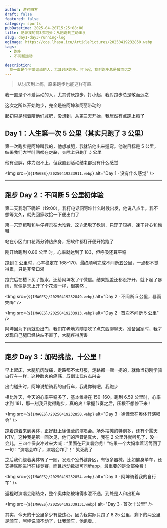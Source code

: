 ```yaml
---
author: 游钓四方
draft: false
featured: false
category: sports
pubDatetime: 2025-04-20T15:25+08:00
title: 记录我的前3次跑步：从陪跑到主动出发
slug: day1-day3-running-log
ogImage: https://cos.lhasa.icu/ArticlePictures/20250419232850.webp
tags:
  - 跑步
  - 不间断运动

description:
  我一直是个不爱运动的人，尤其讨厌跑步。打小起，我对跑步总是敬而远之
---
```



> 从讨厌到上瘾，原来跑步也能这样有趣.

我一直是个不爱运动的人，尤其讨厌跑步。打小起，我对跑步总是敬而远之

这次之所以开始跑步，完全是被阿坤和阿丽带动的

起初只是想着陪他们减肥，没想到，从第三天开始，我居然有点跑上瘾了

## Day 1：人生第一次 5 公里（其实只跑了 3 公里）

第一次跑步是阿坤叫我的，他想减肥，我就陪他出来遛弯。他说目标是 5 公里，结果我们大半时间都在走路，实际上只跑了 3 公里

他有点胖，体力跟不上，但我直到活动结束都没有什么感觉

<Img src={`${IMAGES}/20250419233911.webp`} alt="Day 1 · 没有什么感觉" />

---

## 跑步 Day 2：不间断 5 公里初体验

第二天我刚下晚班（19:00），我打电话问阿坤什么时候出发，他说八点半。我不想等太久，就先回家收拾一下便出门了

第一天穿板鞋和牛仔裤实在太难受，这次吸取了教训，只穿了短裤、速干背心和跑鞋

站在小区门口花两分钟热热身，把软件都打开便开始跑了

刚开始跑到 0.86 公里 时，心率就达到了 183，但呼吸还算平稳

跑到 2 公里时，心率稳定在 168–170，最终顺利完成不间断五公里，一点都不觉得累，只是非常口渴

跑完后在楼下买了瓶水，还给阿坤发了个微信。结果瓶盖还都没拧开，就下起了暴雨，就像是天上开了个花洒一样，很突然...

<Img src={`${IMAGES}/20250419232849.webp`} alt="Day 2 · 不间断 5 公里，暴雨突降" />

<Img src={`${IMAGES}/20250419233913.webp`} alt="Day 2 · 首次不间断 5 公里" />

阿坤因为下雨就没出门，我们在老地方随便吃了点东西聊聊天。准备回家时，我才发现自己腿已经快站不直了，大腿疼得厉害

---

## 跑步 Day 3：加码挑战，十公里！

早上起床，大腿肌肉酸痛，走路都不太舒服，走路都一瘸一拐的，就像当初刚学骑自行车一样，这种酸爽的痛感，反倒让我有点兴奋

出门碰头时，阿坤说想骑我的自行车，我说你骑吧，我跑步

相比昨天，今天的心率平稳多了，基本维持在 150–160。跑到 6.59 公里时，心率才到 181，那一刻我只觉得跑步，真的爽！掌握节奏之后，压根不想停下来！

<Img src={`${IMAGES}/20250419232850.webp`} alt="Day 3 · 徐佳莹在奥体开演唱会" />

跑着跑着来到奥体，正好赶上徐佳莹的演唱会。场外摆摊的特别多，还有个露天KTV，这种我是第一回次见，他们的声音是真大，我在 2 公里外就听见了，没一会儿，三四个保安冲过来大喊：“里面在开演唱会呢！”结果一个大妈拿着话筒回了一句：“演唱会咋了，演唱会咋了！” 笑死我了

之后我们绕着奥体转了一圈，发现个室外健身区，有很多器械，比如健身单车，还支持联网进行在线竞赛，而且运动数据可同步app，最重要的是全部免费！

<Img src={`${IMAGES}/20250419232854.webp`} alt="Day 3 · 阿坤骑着我的自行车" />

返程时演唱会刚结束，整个奥体路被堵得水泄不通，到处是人和出租车

<Img src={`${IMAGES}/202504192339131.webp`} alt="Day 3 · 首次十公里" />

其实，今天的十公里多少有些违心，因为我实际只跑了 8.25 公里，剩下的两公里是骑车，阿坤说骑不动了，让我骑车，他跑着...

